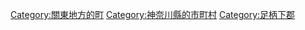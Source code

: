 {{Commonscat|Manazuru, Kanagawa}}
{{Catmore}}

{{DEFAULTSORT:Manazuru}}
[[Category:關東地方的町|Category:關東地方的町]]
[[Category:神奈川縣的市町村|Category:神奈川縣的市町村]]
[[Category:足柄下郡|Category:足柄下郡]]